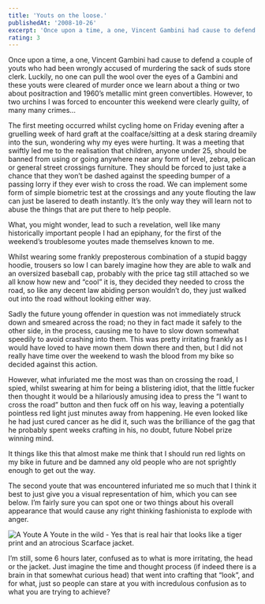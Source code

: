 ```yaml
---
title: 'Youts on the loose.'
publishedAt: '2008-10-26'
excerpt: 'Once upon a time, a one, Vincent Gambini had cause to defend a couple of youts who had been wrongly accused of murdering the sack of suds store clerk. Luckily, no one can pull the wool over the eyes of a Gambini and these youts were cleared of murder once we learn about a thing or two about positraction and 1960’s metallic mint green convertibles. However, to two urchins I was forced to encounter this weekend were clearly guilty, of many many crimes…'
rating: 3
---
```

Once upon a time, a one, Vincent Gambini had cause to defend a couple of youts who had been wrongly accused of murdering the sack of suds store clerk. Luckily, no one can pull the wool over the eyes of a Gambini and these youts were cleared of murder once we learn about a thing or two about positraction and 1960’s metallic mint green convertibles. However, to two urchins I was forced to encounter this weekend were clearly guilty, of many many crimes…

The first meeting occurred whilst cycling home on Friday evening after a gruelling week of hard graft at the coalface/sitting at a desk staring dreamily into the sun, wondering why my eyes were hurting. It was a meeting that swiftly led me to the realisation that children, anyone under 25, should be banned from using or going anywhere near any form of level, zebra, pelican or general street crossings furniture. They should be forced to just take a chance that they won’t be dashed against the speeding bumper of a passing lorry if they ever wish to cross the road. We can implement some form of simple biometric test at the crossings and any youte flouting the law can just be lasered to death instantly. It’s the only way they will learn not to abuse the things that are put there to help people.

What, you might wonder, lead to such a revelation, well like many historically important people I had an epiphany, for the first of the weekend’s troublesome youtes made themselves known to me.

Whilst wearing some frankly preposterous combination of a stupid baggy hoodie, trousers so low I can barely imagine how they are able to walk and an oversized baseball cap, probably with the price tag still attached so we all know how new and “cool” it is, they decided they needed to cross the road, so like any decent law abiding person wouldn’t do, they just walked out into the road without looking either way.

Sadly the future young offender in question was not immediately struck down and smeared across the road; no they in fact made it safely to the other side, in the process, causing me to have to slow down somewhat speedily to avoid crashing into them. This was pretty irritating frankly as I would have loved to have mown them down there and then, but I did not really have time over the weekend to wash the blood from my bike so decided against this action.

However, what infuriated me the most was than on crossing the road, I spied, whilst swearing at him for being a blistering idiot, that the little fucker then thought it would be a hilariously amusing idea to press the “I want to cross the road” button and then fuck off on his way, leaving a potentially pointless red light just minutes away from happening. He even looked like he had just cured cancer as he did it, such was the brilliance of the gag that he probably spent weeks crafting in his, no doubt, future Nobel prize winning mind.

It things like this that almost make me think that I should run red lights on my bike in future and be damned any old people who are not sprightly enough to get out the way.

The second youte that was encountered infuriated me so much that I think it best to just give you a visual representation of him, which you can see below. I’m fairly sure you can spot one or two things about his overall appearance that would cause any right thinking fashionista to explode with anger.

<img src="/youte.jpg" alt="A Youte" />
A Youte in the wild - Yes that is real hair that looks like a tiger print and an atrocious Scarface jacket.

I’m still, some 6 hours later, confused as to what is more irritating, the head or the jacket. Just imagine the time and thought process (if indeed there is a brain in that somewhat curious head) that went into crafting that “look”, and for what, just so people can stare at you with incredulous confusion as to what you are trying to achieve?

